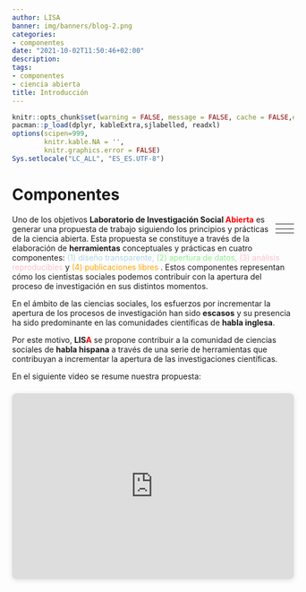 ```yaml
---
author: LISA
banner: img/banners/blog-2.png
categories:
- componentes
date: "2021-10-02T11:50:46+02:00"
description:
tags:
- componentes
- ciencia abierta
title: Introducción
---
```

<link rel="stylesheet" href="https://cdn.jsdelivr.net/gh/jpswalsh/academicons@1/css/academicons.min.css">


```r
knitr::opts_chunk$set(warning = FALSE, message = FALSE, cache = FALSE,echo = F)
pacman::p_load(dplyr, kableExtra,sjlabelled, readxl)
options(scipen=999,
        knitr.kable.NA = '',
        knitr.graphics.error = FALSE)
Sys.setlocale("LC_ALL", "ES_ES.UTF-8")
```
<style>
.disegno{color: lightblue;}
.datos{color: lightgreen;}
.repro{color: pink;}
.publibres{color: orange;}
.red{color: red;}

</style>

# Componentes

<div style="float: right;">

| <i class="ai ai-preregistered ai-9x" style="color:lightblue; "></i> | <i class="ai ai-open-data ai-9x" style="color:lightgreen;;"></i>      |
|----------------------------------------------------------------------------------|-----------------------------------------------------------------------------------|
| <i class="ai ai-open-materials ai-9x" style="color:pink;"></i>      | <i class="ai ai-open-access-square ai-9x" style="color:orange;"></i> |

</div>

Uno de los objetivos **Laboratorio de Investigación Social <span class="red">Abierta</span>** es generar una propuesta de trabajo siguiendo los principios y prácticas de la ciencia abierta. Esta propuesta se constituye a través de la elaboración de **herramientas** conceptuales y prácticas en cuatro componentes: <span class="disegno">(1) diseño transparente, </span>  <span class="datos"> (2) apertura de datos,  </span> <span class="repro"> (3) análisis reproducibles </span> y <span class="publibres"> (4) publicaciones libres </span>. Estos componentes representan cómo los cientistas sociales podemos contribuir con la apertura del proceso de investigación en sus distintos momentos.

En el ámbito de las ciencias sociales, los esfuerzos por incrementar la apertura de los procesos de investigación han sido **escasos** y su presencia ha sido predominante en las comunidades científicas de **habla inglesa**.  

Por este motivo, **LIS<span class="red">A</span>**  se propone contribuir a la comunidad de ciencias sociales de **habla hispana** a través de una serie de herramientas que contribuyan a incrementar la apertura de las investigaciones científicas.

En el siguiente video se resume nuestra propuesta:

<div style="position: relative; width: 100%; height: 0; padding-top: 56.2500%;
 padding-bottom: 48px; box-shadow: 0 2px 8px 0 rgba(63,69,81,0.16); margin-top: 1.6em; margin-bottom: 0.9em; overflow: hidden;
 border-radius: 8px; will-change: transform;">
  <iframe loading="lazy" style="position: absolute; width: 100%; height: 100%; top: 0; left: 0; border: none; padding: 0;margin: 0;"
    src="https:&#x2F;&#x2F;www.canva.com&#x2F;design&#x2F;DAEvRIXYTBI&#x2F;watch?embed">
  </iframe>
</div>
<a href="https:&#x2F;&#x2F;www.canva.com&#x2F;design&#x2F;DAEvRIXYTBI&#x2F;watch?utm_content=DAEvRIXYTBI&amp;utm_campaign=designshare&amp;utm_medium=embeds&amp;utm_source=link" target="_blank" rel="noopener"></a>
